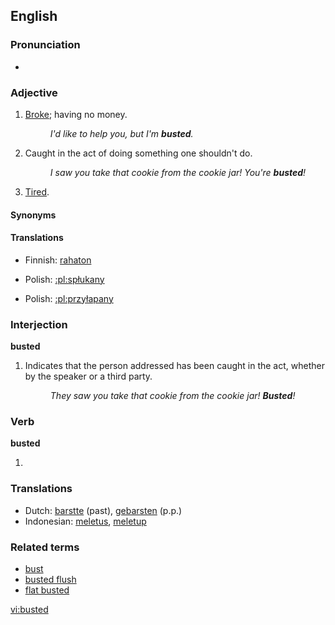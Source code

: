 ==English==

===Pronunciation===
*{{IPA|/'bʌstət/}}

===Adjective===
{{en-adj|-}}

# {{slang}} [[broke|Broke]]; having no money.
#: ''I'd like to help you, but I'm '''busted'''.''
# {{slang}} Caught in the act of doing something one shouldn't do.
#: ''I saw you take that cookie from the cookie jar!  You're '''busted'''!''
# {{slang}} [[tired|Tired]].

====Synonyms====
{{saurus|tired|exhausted}}

====Translations====
{{trans-top|having no money}}
*Finnish: [[rahaton]]
{{trans-mid}}
*Polish: [[:pl:spłukany]]
{{trans-bottom}}

{{trans-top|caught in the act}}
*Polish: [[:pl:przyłapany]]
{{trans-bottom}}

===Interjection===
'''busted'''

# Indicates that the person addressed has been caught in the act, whether by the speaker or a third party.
#: ''They saw you take that cookie from the cookie jar!  '''Busted'''!''

===Verb===
'''busted'''

# {{past of|[[bust]]}}

===Translations===
{{rfc-level|Translations at L3+ (AutoFormat would have corrected level of Translations)}}
*Dutch: [[barstte]] (past), [[gebarsten]] (p.p.)
*Indonesian: [[letus|meletus]], [[letup|meletup]]

===Related terms===
*[[bust]]
*[[busted flush]]
*[[flat busted]]

[[vi:busted]]